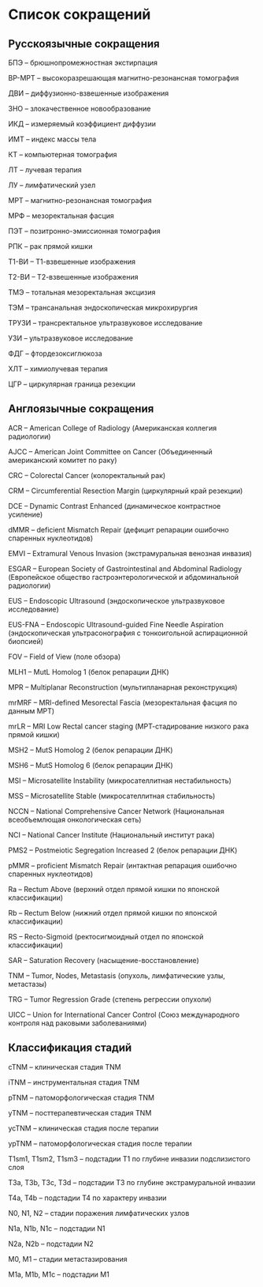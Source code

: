 # Список сокращений {.unnumbered}

## Русскоязычные сокращения

БПЭ -- брюшнопромежностная экстирпация

ВР-МРТ -- высокоразрешающая магнитно-резонансная томография

ДВИ -- диффузионно-взвешенные изображения

ЗНО -- злокачественное новообразование

ИКД -- измеряемый коэффициент диффузии

ИМТ -- индекс массы тела

КТ -- компьютерная томография

ЛТ -- лучевая терапия

ЛУ -- лимфатический узел

МРТ -- магнитно-резонансная томография

МРФ -- мезоректальная фасция

ПЭТ -- позитронно-эмиссионная томография

РПК -- рак прямой кишки

Т1-ВИ -- Т1-взвешенные изображения

Т2-ВИ -- Т2-взвешенные изображения

ТМЭ -- тотальная мезоректальная эксцизия

ТЭМ -- трансанальная эндоскопическая микрохирургия

ТРУЗИ -- трансректальное ультразвуковое исследование

УЗИ -- ультразвуковое исследование

ФДГ -- фтордезоксиглюкоза

ХЛТ -- химиолучевая терапия

ЦГР -- циркулярная граница резекции

## Англоязычные сокращения

ACR -- American College of Radiology (Американская коллегия радиологии)

AJCC -- American Joint Committee on Cancer (Объединенный американский комитет по раку)

CRC -- Colorectal Cancer (колоректальный рак)

CRM -- Circumferential Resection Margin (циркулярный край резекции)

DCE -- Dynamic Contrast Enhanced (динамическое контрастное усиление)

dMMR -- deficient Mismatch Repair (дефицит репарации ошибочно спаренных нуклеотидов)

EMVI -- Extramural Venous Invasion (экстрамуральная венозная инвазия)

ESGAR -- European Society of Gastrointestinal and Abdominal Radiology (Европейское общество гастроэнтерологической и абдоминальной радиологии)

EUS -- Endoscopic Ultrasound (эндоскопическое ультразвуковое исследование)

EUS-FNA -- Endoscopic Ultrasound-guided Fine Needle Aspiration (эндоскопическая ультрасонография с тонкоигольной аспирационной биопсией)

FOV -- Field of View (поле обзора)

MLH1 -- MutL Homolog 1 (белок репарации ДНК)

MPR -- Multiplanar Reconstruction (мультипланарная реконструкция)

mrMRF -- MRI-defined Mesorectal Fascia (мезоректальная фасция по данным МРТ)

mrLR -- MRI Low Rectal cancer staging (МРТ-стадирование низкого рака прямой кишки)

MSH2 -- MutS Homolog 2 (белок репарации ДНК)

MSH6 -- MutS Homolog 6 (белок репарации ДНК)

MSI -- Microsatellite Instability (микросателлитная нестабильность)

MSS -- Microsatellite Stable (микросателлитная стабильность)

NCCN -- National Comprehensive Cancer Network (Национальная всеобъемлющая онкологическая сеть)

NCI -- National Cancer Institute (Национальный институт рака)

PMS2 -- Postmeiotic Segregation Increased 2 (белок репарации ДНК)

pMMR -- proficient Mismatch Repair (интактная репарация ошибочно спаренных нуклеотидов)

Ra -- Rectum Above (верхний отдел прямой кишки по японской классификации)

Rb -- Rectum Below (нижний отдел прямой кишки по японской классификации)

RS -- Recto-Sigmoid (ректосигмоидный отдел по японской классификации)

SAR -- Saturation Recovery (насыщение-восстановление)

TNM -- Tumor, Nodes, Metastasis (опухоль, лимфатические узлы, метастазы)

TRG -- Tumor Regression Grade (степень регрессии опухоли)

UICC -- Union for International Cancer Control (Союз международного контроля над раковыми заболеваниями)

## Классификация стадий

cTNM -- клиническая стадия TNM

iTNM -- инструментальная стадия TNM

pTNM -- патоморфологическая стадия TNM

yTNM -- посттерапевтическая стадия TNM

ycTNM -- клиническая стадия после терапии

ypTNM -- патоморфологическая стадия после терапии

T1sm1, T1sm2, T1sm3 -- подстадии T1 по глубине инвазии подслизистого слоя

T3a, T3b, T3c, T3d -- подстадии T3 по глубине экстрамуральной инвазии

T4a, T4b -- подстадии T4 по характеру инвазии

N0, N1, N2 -- стадии поражения лимфатических узлов

N1a, N1b, N1c -- подстадии N1

N2a, N2b -- подстадии N2

M0, M1 -- стадии метастазирования

M1a, M1b, M1c -- подстадии M1